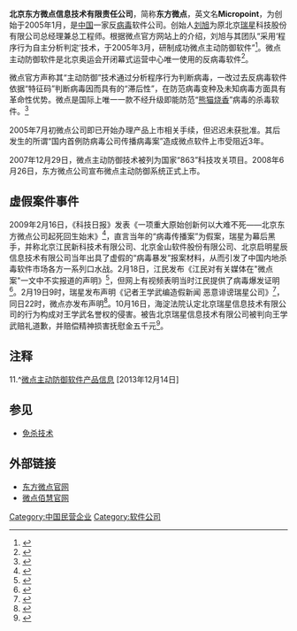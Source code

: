 {{更新|time=2022-01-31T04:17:03+00:00}}
{{tone|time=2010-01-02T02:39:38+00:00}}
'''北京东方微点信息技术有限责任公司'''，简称'''东方微点'''，英文名'''Micropoint'''，为创始于2005年1月，是[[中国|中国]]一家反[[计算机病毒|病毒]]软件公司。创始人[[刘旭|刘旭]]为原北京[[瑞星|瑞星]]科技股份有限公司总经理兼总工程师。根据微点官方网站上的介绍，刘旭与其团队“采用‘程序行为自主分析判定’技术，于2005年3月，研制成功微点主动防御软件”<ref>{{cite web|url=http://www.micropoint.com.cn/about.htm|title=北京东方微点信息技术有限责任公司简介|accessdate=2008年5月8日|archive-url=https://web.archive.org/web/20080423000937/http://www.micropoint.com.cn/about.htm|archive-date=2008-04-23|dead-url=yes}}</ref>。微点主动防御软件是北京奥运会开闭幕式运营中心唯一使用的反病毒软件<ref>{{cite web|url=http://www.micropoint.com.cn/special/glory/index.html|title=微点主动防御软件成功经受北京奥运会重大考验|accessdate=2009年2月21日|archive-url=https://web.archive.org/web/20090307205430/http://www.micropoint.com.cn/special/glory/index.html|archive-date=2009-03-07|dead-url=yes}}</ref>。

微点官方声称其“主动防御”技术通过分析程序行为判断病毒，一改过去反病毒软件依据“特征码”判断病毒因而具有的“滞后性”，在防范病毒变种及未知病毒方面具有革命性优势。微点是国际上唯一一款不经升级即能防范“[[熊猫烧香|熊猫烧香]]”病毒的杀毒软件。<ref>{{cite web|url=http://www.google.com/search?hl=en&newwindow=1&pwst=1&q=%E5%BE%AE%E7%82%B9%E4%B8%BB%E5%8A%A8%E9%98%B2%E5%BE%A1%E8%BD%AF%E4%BB%B6+%E7%86%8A%E7%8C%AB%E7%83%A7%E9%A6%99&start=0&sa=N|title=Google搜索“微点主动防御软件 熊猫烧香”}}</ref>

2005年7月初微点公司即已开始办理产品上市相关手续，但迟迟未获批准。其后发生的所谓“国内首例防病毒公司传播病毒案”造成微点软件上市受阻近3年。

2007年12月29日，微点主动防御技术被列为国家“863”科技攻关项目。2008年6月26日，东方微点公司宣布微点主动防御系统正式上市。

==虚假案件事件==
{{main|瑞星陷害微點醜聞案}}
2009年2月16日，《科技日报》发表《一项重大原始创新何以大难不死——北京东方微点公司起死回生始末》<ref>{{cite web|url=http://www.stdaily.com/gb/stdaily/2009-02/17/content_909678.htm|title=一项重大原始创新何以大难不死——北京东方微点公司起死回生始末|accessdate=2009年2月19日}}</ref>，直言当年的“病毒传播案”为假案，瑞星为幕后黑手，并称北京江民新科技术有限公司、北京金山软件股份有限公司、北京启明星辰信息技术有限公司当年出具了虚假的“病毒暴发”报案材料，从而引发了中国内地杀毒软件市场各方一系列口水战。2月18日，江民发布《江民对有关媒体在"微点案"一文中不实报道的声明》<ref>{{cite web|url=http://www.jiangmin.com/News/jiangmin/index/important/2009218124915.htm|title=江民对有关媒体在“微点案”一文中不实报道的声明|accessdate=2009年2月21日|deadurl=yes|archiveurl=https://web.archive.org/web/20090221110808/http://www.jiangmin.com/News/jiangmin/index/important/2009218124915.htm|archivedate=2009年2月21日}}</ref>，但网上有视频表明当时江民提供了病毒爆发证明<ref>{{cite web|url=http://www.cnbeta.com/articles/77473.htm|title=当年瑞星陷害微点案江民难逃干系|accessdate=2009年2月21日|archive-date=2009年2月22日|archive-url=https://web.archive.org/web/20090222204600/http://www.cnbeta.com/articles/77473.htm|dead-url=no}}</ref>。2月19日9时，瑞星发布声明《记者王学武编造假新闻 恶意诽谤瑞星公司》<ref>{{cite web|url=http://it.rising.com.cn/new2008/News/NewsInfo/2009-02-19/1235005921d51570.shtml|title=瑞星公司声明：记者王学武编造假新闻 恶意诽谤瑞星公司|accessdate=2009年2月21日|deadurl=yes|archiveurl=https://web.archive.org/web/20090221043001/http://it.rising.com.cn/new2008/News/NewsInfo/2009-02-19/1235005921d51570.shtml|archivedate=2009年2月21日}}</ref>，同日22时，微点亦发布声明<ref>{{cite web|url=http://www.micropoint.com.cn/Channel/MicropointNews/20090219223730.html|title=严正声明|accessdate=2009年2月21日|deadurl=yes|archiveurl=https://web.archive.org/web/20090223215759/http://www.micropoint.com.cn/Channel/MicropointNews/20090219223730.html|archivedate=2009年2月23日}}</ref>。10月16日，海淀法院认定北京瑞星信息技术有限公司的行为构成对王学武名誉权的侵害。被告北京瑞星信息技术有限公司被判向王学武赔礼道歉，并赔偿精神损害抚慰金五千元<ref>{{cite web|url=http://news.jcrb.com/xwjj/200910/t20091017_271678.html|title=瑞星被判向原告赔礼道歉并赔偿精神抚慰金|accessdate=2009年10月17日|archive-date=2009年10月20日|archive-url=https://web.archive.org/web/20091020125425/http://news.jcrb.com/xwjj/200910/t20091017_271678.html|dead-url=no}}</ref>。

==注释==
<div class="references-small">
<references />
11.^[http://shop.micropoint.com.cn/product/index.htm 微点主动防御软件产品信息] {{Wayback|url=http://shop.micropoint.com.cn/product/index.htm |date=20220131152959 }}  [2013年12月14日]
</div>

==参见==
*[[免杀技术|免杀技术]]

== 外部链接 ==
*[http://www.micropoint.com.cn/ 东方微点官网] {{Wayback|url=http://www.micropoint.com.cn/ |date=20210413123121 }}
*[http://www.depthsec.com.cn/ 微点佰慧官网] {{Wayback|url=http://www.depthsec.com.cn/ |date=20211130201918 }}

[[Category:中国民营企业|Category:中国民营企业]]
[[Category:软件公司|Category:软件公司]]